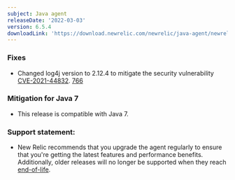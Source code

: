```yaml
---
subject: Java agent
releaseDate: '2022-03-03'
version: 6.5.4
downloadLink: 'https://download.newrelic.com/newrelic/java-agent/newrelic-agent/6.5.4/'
---
```


### Fixes

* Changed log4j version to 2.12.4 to mitigate the security vulnerability [CVE-2021-44832](https://github.com/advisories/GHSA-8489-44mv-ggj8). [766](https://github.com/newrelic/newrelic-java-agent/issues/766)

### Mitigation for Java 7

* This release is compatible with Java 7.

### Support statement:

* New Relic recommends that you upgrade the agent regularly to ensure that you're getting the latest features and
  performance benefits. Additionally, older releases will no longer be supported when they reach
  [end-of-life](https://docs.newrelic.com/docs/using-new-relic/cross-product-functions/install-configure/notification-changes-new-relic-saas-features-distributed-software/).
